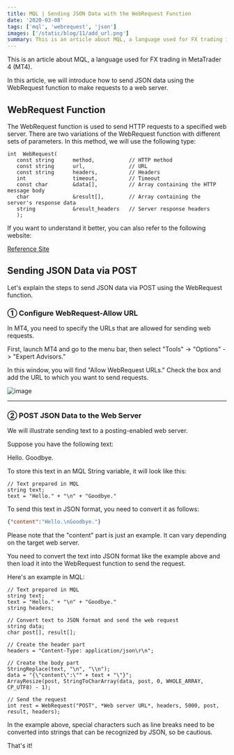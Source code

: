 ---
title: MQL | Sending JSON Data with the WebRequest Function
date: '2020-03-08'
tags: ['mql', 'webrequest', 'json']
images: ['/static/blog/11/add_url.png']
summary: This is an article about MQL, a language used for FX trading in MetaTrader 4 (MT4).In this article, we will introduce how to send JSON data using the WebRequest function to make requests to a web server.
---

This is an article about MQL, a language used for FX trading in MetaTrader 4 (MT4).

In this article, we will introduce how to send JSON data using the WebRequest function to make requests to a web server.

## WebRequest Function
The WebRequest function is used to send HTTP requests to a specified web server. There are two variations of the WebRequest function with different sets of parameters. In this method, we will use the following type:

```text
int  WebRequest(
   const string      method,           // HTTP method
   const string      url,              // URL
   const string      headers,          // Headers
   int               timeout,          // Timeout
   const char        &data[],          // Array containing the HTTP message body
   char              &result[],        // Array containing the server's response data
   string            &result_headers   // Server response headers
   );
```

If you want to understand it better, you can also refer to the following website:

[Reference Site](https://yukifx.web.fc2.com/sub/reference/05_common_func/cone/commonfunc_webrequest.html)

## Sending JSON Data via POST
Let's explain the steps to send JSON data via POST using the WebRequest function.

### ① Configure WebRequest-Allow URL
In MT4, you need to specify the URLs that are allowed for sending web requests.

First, launch MT4 and go to the menu bar, then select "Tools" -> "Options" -> "Expert Advisors."

In this window, you will find "Allow WebRequest URLs." Check the box and add the URL to which you want to send requests.

![image](/static/blog/11/add_url.png)

___
### ② POST JSON Data to the Web Server
We will illustrate sending text to a posting-enabled web server.

Suppose you have the following text:

Hello.
Goodbye.

To store this text in an MQL String variable, it will look like this:

```text
// Text prepared in MQL
string text;
text = "Hello." + "\n" + "Goodbye."
```

To send this text in JSON format, you need to convert it as follows:

```json
{"content":"Hello.\nGoodbye."}
```

Please note that the "content" part is just an example. It can vary depending on the target web server.

You need to convert the text into JSON format like the example above and then load it into the WebRequest function to send the request.

Here's an example in MQL:

```text
// Text prepared in MQL
string text;
text = "Hello." + "\n" + "Goodbye."
string headers;

// Convert text to JSON format and send the web request
string data;
char post[], result[];

// Create the header part
headers = "Content-Type: application/json\r\n";

// Create the body part
StringReplace(text, "\n", "\\n");
data = "{\"content\":\"" + text + "\"}";
ArrayResize(post, StringToCharArray(data, post, 0, WHOLE_ARRAY, CP_UTF8) - 1);

// Send the request
int rest = WebRequest("POST", *Web server URL*, headers, 5000, post, result, headers);
```

In the example above, special characters such as line breaks need to be converted into strings that can be recognized by JSON, so be cautious.

That's it!